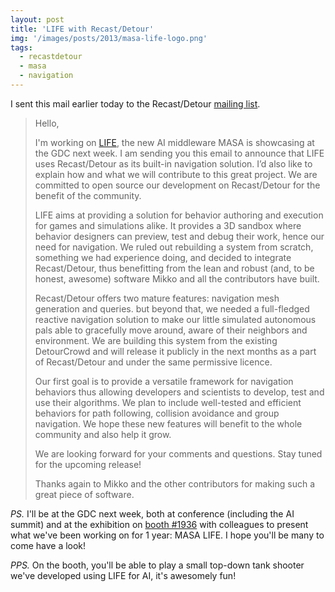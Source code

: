 ```yaml
---
layout: post
title: 'LIFE with Recast/Detour'
img: '/images/posts/2013/masa-life-logo.png'
tags:
  - recastdetour
  - masa
  - navigation
---
```


I sent this mail earlier today to the Recast/Detour
[mailing list](mailto:recastnavigation@googlegroups.com).

> Hello,
>
> I'm working on [LIFE](http://www.masalife.net), the new AI middleware MASA is
> showcasing at the GDC next week. I am sending you this email to announce that
> LIFE uses Recast/Detour as its built-in navigation solution. I’d also like to
> explain how and what we will contribute to this great project. We are
> committed to open source our development on Recast/Detour for the benefit of
> the community.
>
> LIFE aims at providing a solution for behavior authoring and execution for
> games and simulations alike. It provides a 3D sandbox where behavior designers
> can preview, test and debug their work, hence our need for navigation. We
> ruled out rebuilding a system from scratch, something we had experience doing,
> and decided to integrate Recast/Detour, thus benefitting from the lean and
> robust (and, to be honest, awesome) software Mikko and all the contributors
> have built.
>
> Recast/Detour offers two mature features: navigation mesh generation and
> queries. but beyond that, we needed a full-fledged reactive navigation
> solution to make our little simulated autonomous pals able to gracefully move
> around, aware of their neighbors and environment. We are building this system
> from the existing DetourCrowd and will release it publicly in the next months
> as a part of Recast/Detour and under the same permissive licence.
>
> Our first goal is to provide a versatile framework for navigation behaviors
> thus allowing developers and scientists to develop, test and use their
> algorithms. We plan to include well-tested and efficient behaviors for path
> following, collision avoidance and group navigation. We hope these new
> features will benefit to the whole community and also help it grow.
>
> We are looking forward for your comments and questions. Stay tuned for the
> upcoming release!
>
> Thanks again to Mikko and the other contributors for making such a great piece
> of software.

_PS._ I'll be at the GDC next week, both at conference (including the AI summit)
and at the exhibition on
[booth #1936](http://www.masagroup.net/news-resources/events/events/gdc-games-developer-conference/)
with colleagues to present what we've been working on for 1 year: MASA LIFE. I
hope you'll be many to come have a look!

_PPS._ On the booth, you'll be able to play a small top-down tank shooter we've
developed using LIFE for AI, it's awesomely fun!
